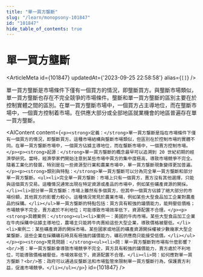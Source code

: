 ```yaml
---
title: "單一買方壟斷"
slug: "/learn/monopsony-101847"
id: "101847"
hide_table_of_contents: true
---
```



# 單一買方壟斷

<ArticleMeta id={101847} updatedAt={'2023-09-25 22:58:58'} alias={`[]`} />
<div className='border-solid border-b border-t-0 my-4 border-[var(--ifm-color-gray-300)]' />

單一買方壟斷是市場條件下僅有一個買方的情況，即壟斷買方。與壟斷市場類似，單一買方壟斷也存在不完全競爭的市場條件。壟斷和單一買方壟斷的區別主要在於控制實體之間的區別。在單一買方壟斷市場中，一個買方占主導地位，而在壟斷市場中，一個賣方控制着市場。在供應大部分或全部地區就業機會的地區普遍存在單一買方壟斷。

<AIContent content={`<p><strong>定義：</strong>單一買方壟斷是指在市場條件下僅有一個買方的情況，即壟斷買方。這種市場結構與壟斷市場類似，但區別在於控制市場的實體不同。在單一買方壟斷市場中，一個買方佔據主導地位，而在壟斷市場中，一個賣方控制市場。</p><p><strong>起源：</strong>單一買方壟斷的概念最早可以追溯到 20 世紀初期的經濟學研究。當時，經濟學家們開始注意到某些市場中買方的集中度極高，導致市場競爭不完全。隨着工業化的發展，特別是在一些資源型行業和農業市場中，單一買方壟斷現象變得更加普遍。</p><p><strong>類別與特點：</strong>單一買方壟斷可以分為完全單一買方壟斷和部分單一買方壟斷。<ul><li>完全單一買方壟斷：市場上只有一個買方，賣方沒有其他選擇，只能與這個買方交易。這種情況通常出現在特定資源或產品的市場中，例如某些礦產資源的開採。</li><li>部分單一買方壟斷：市場上雖然有多個買方，但其中一個買方佔據了絕大部分的市場份額，其他買方的影響力較小。這種情況常見於農業市場，例如某些大型食品加工企業對農產品的採購。</li></ul>單一買方壟斷的特點包括：買方具有較強的議價能力，能夠壓低價格；市場競爭不完全，賣方處於不利地位；可能導致市場效率低下，資源配置不合理。</p><p><strong>具體案例：</strong><ul><li>案例一：美國的牛肉市場。某些大型食品加工企業在牛肉採購中佔據主導地位，農場主只能將牛肉賣給這些大型企業，導致價格被壓低。</li><li>案例二：某些礦產資源的開採市場。某些國家或地區的礦產資源開採權被少數幾家大型企業壟斷，這些企業在採購礦石時具有極強的議價能力，礦石供應商只能接受低價。</li></ul></p><p><strong>常見問題：</strong><ul><li>問：單一買方壟斷對市場有什麼影響？<br/>答：單一買方壟斷會導致市場競爭不完全，買方具有較強的議價能力，賣方處於不利地位，可能導致價格被壓低，市場效率低下，資源配置不合理。</li><li>問：如何應對單一買方壟斷？<br/>答：政府可以通過反壟斷法和市場監管來限制單一買方壟斷行為，保護賣方利益，促進市場競爭。</li></ul></p>`} id={101847} />
